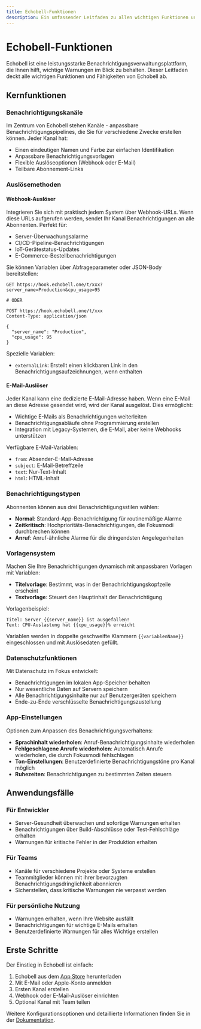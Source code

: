 ```yaml
---
title: Echobell-Funktionen
description: Ein umfassender Leitfaden zu allen wichtigen Funktionen und Fähigkeiten von Echobell
---
```


# Echobell-Funktionen

Echobell ist eine leistungsstarke Benachrichtigungsverwaltungsplattform, die Ihnen hilft, wichtige Warnungen im Blick zu behalten. Dieser Leitfaden deckt alle wichtigen Funktionen und Fähigkeiten von Echobell ab.

<Cards>
  <Card
    href="/de/docs/webhook"
    title="Webhook-Integration"
    description="Lernen Sie, wie Sie Echobell-Webhooks in Ihre Anwendungen und Dienste integrieren"
  />
  <Card
    href="/de/docs/email-trigger"
    title="E-Mail-Auslöser"
    description="Lernen Sie, wie Sie E-Mail-Auslöser in Echobell verwenden, um Benachrichtigungen zu senden"
  />
  <Card
    href="/de/docs/notification"
    title="Benachrichtigungen"
    description="Verstehen Sie, wie Benachrichtigungen in Echobell funktionieren und welche Arten verfügbar sind"
  />
</Cards>

## Kernfunktionen

### Benachrichtigungskanäle

Im Zentrum von Echobell stehen Kanäle - anpassbare Benachrichtigungspipelines, die Sie für verschiedene Zwecke erstellen können. Jeder Kanal hat:

- Einen eindeutigen Namen und Farbe zur einfachen Identifikation
- Anpassbare Benachrichtigungsvorlagen
- Flexible Auslöseoptionen (Webhook oder E-Mail)
- Teilbare Abonnement-Links

### Auslösemethoden

#### Webhook-Auslöser

Integrieren Sie sich mit praktisch jedem System über Webhook-URLs. Wenn diese URLs aufgerufen werden, sendet Ihr Kanal Benachrichtigungen an alle Abonnenten. Perfekt für:

- Server-Überwachungsalarme
- CI/CD-Pipeline-Benachrichtigungen
- IoT-Gerätestatus-Updates
- E-Commerce-Bestellbenachrichtigungen

Sie können Variablen über Abfrageparameter oder JSON-Body bereitstellen:

```http
GET https://hook.echobell.one/t/xxx?server_name=Production&cpu_usage=95

# ODER

POST https://hook.echobell.one/t/xxx
Content-Type: application/json

{
  "server_name": "Production",
  "cpu_usage": 95
}
```

Spezielle Variablen:

- `externalLink`: Erstellt einen klickbaren Link in den Benachrichtigungsaufzeichnungen, wenn enthalten

#### E-Mail-Auslöser

Jeder Kanal kann eine dedizierte E-Mail-Adresse haben. Wenn eine E-Mail an diese Adresse gesendet wird, wird der Kanal ausgelöst. Dies ermöglicht:

- Wichtige E-Mails als Benachrichtigungen weiterleiten
- Benachrichtigungsabläufe ohne Programmierung erstellen
- Integration mit Legacy-Systemen, die E-Mail, aber keine Webhooks unterstützen

Verfügbare E-Mail-Variablen:

- `from`: Absender-E-Mail-Adresse
- `subject`: E-Mail-Betreffzeile
- `text`: Nur-Text-Inhalt
- `html`: HTML-Inhalt

### Benachrichtigungstypen

Abonnenten können aus drei Benachrichtigungsstilen wählen:

- **Normal**: Standard-App-Benachrichtigung für routinemäßige Alarme
- **Zeitkritisch**: Hochprioritäts-Benachrichtigungen, die Fokusmodi durchbrechen können
- **Anruf**: Anruf-ähnliche Alarme für die dringendsten Angelegenheiten

### Vorlagensystem

Machen Sie Ihre Benachrichtigungen dynamisch mit anpassbaren Vorlagen mit Variablen:

- **Titelvorlage**: Bestimmt, was in der Benachrichtigungskopfzeile erscheint
- **Textvorlage**: Steuert den Hauptinhalt der Benachrichtigung

Vorlagenbeispiel:

```
Titel: Server {{server_name}} ist ausgefallen!
Text: CPU-Auslastung hat {{cpu_usage}}% erreicht
```

Variablen werden in doppelte geschweifte Klammern `{{variablenName}}` eingeschlossen und mit Auslösedaten gefüllt.

### Datenschutzfunktionen

Mit Datenschutz im Fokus entwickelt:

- Benachrichtigungen im lokalen App-Speicher behalten
- Nur wesentliche Daten auf Servern speichern
- Alle Benachrichtigungsinhalte nur auf Benutzergeräten speichern
- Ende-zu-Ende verschlüsselte Benachrichtigungszustellung

### App-Einstellungen

Optionen zum Anpassen des Benachrichtigungsverhaltens:

- **Sprachinhalt wiederholen**: Anruf-Benachrichtigungsinhalte wiederholen
- **Fehlgeschlagene Anrufe wiederholen**: Automatisch Anrufe wiederholen, die durch Fokusmodi fehlschlagen
- **Ton-Einstellungen**: Benutzerdefinierte Benachrichtigungstöne pro Kanal möglich
- **Ruhezeiten**: Benachrichtigungen zu bestimmten Zeiten steuern

## Anwendungsfälle

### Für Entwickler

- Server-Gesundheit überwachen und sofortige Warnungen erhalten
- Benachrichtigungen über Build-Abschlüsse oder Test-Fehlschläge erhalten
- Warnungen für kritische Fehler in der Produktion erhalten

### Für Teams

- Kanäle für verschiedene Projekte oder Systeme erstellen
- Teammitglieder können mit ihrer bevorzugten Benachrichtigungsdringlichkeit abonnieren
- Sicherstellen, dass kritische Warnungen nie verpasst werden

### Für persönliche Nutzung

- Warnungen erhalten, wenn Ihre Website ausfällt
- Benachrichtigungen für wichtige E-Mails erhalten
- Benutzerdefinierte Warnungen für alles Wichtige erstellen

## Erste Schritte

Der Einstieg in Echobell ist einfach:

1. Echobell aus dem [App Store](https://apps.apple.com/app/id6743597198) herunterladen
2. Mit E-Mail oder Apple-Konto anmelden
3. Ersten Kanal erstellen
4. Webhook oder E-Mail-Auslöser einrichten
5. Optional Kanal mit Team teilen

Weitere Konfigurationsoptionen und detaillierte Informationen finden Sie in der [Dokumentation](/de/docs).
